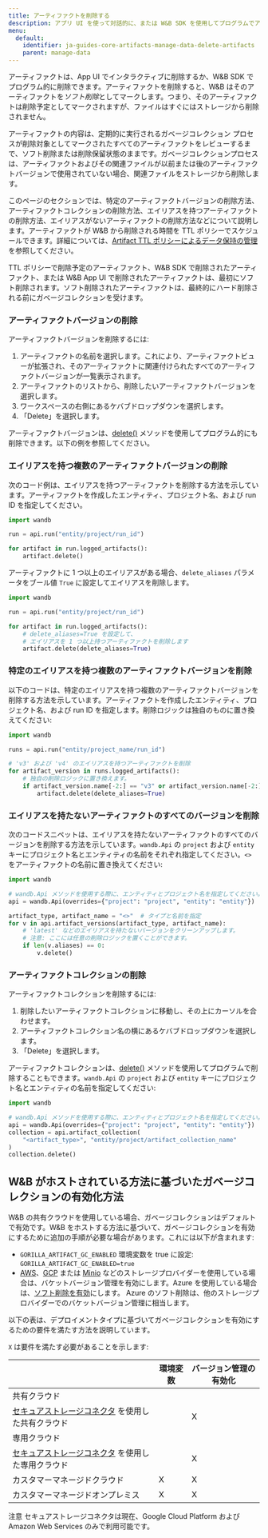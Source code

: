 ```yaml
---
title: アーティファクトを削除する
description: アプリ UI を使って対話的に、または W&B SDK を使用してプログラムでアーティファクトを削除します。
menu:
  default:
    identifier: ja-guides-core-artifacts-manage-data-delete-artifacts
    parent: manage-data
---
```


アーティファクトは、App UI でインタラクティブに削除するか、W&B SDK でプログラム的に削除できます。アーティファクトを削除すると、W&B はそのアーティファクトを*ソフト削除*としてマークします。つまり、そのアーティファクトは削除予定としてマークされますが、ファイルはすぐにはストレージから削除されません。

アーティファクトの内容は、定期的に実行されるガベージコレクション プロセスが削除対象としてマークされたすべてのアーティファクトをレビューするまで、ソフト削除または削除保留状態のままです。ガベージコレクションプロセスは、アーティファクトおよびその関連ファイルが以前または後のアーティファクトバージョンで使用されていない場合、関連ファイルをストレージから削除します。

このページのセクションでは、特定のアーティファクトバージョンの削除方法、アーティファクトコレクションの削除方法、エイリアスを持つアーティファクトの削除方法、エイリアスがないアーティファクトの削除方法などについて説明します。アーティファクトが W&B から削除される時間を TTL ポリシーでスケジュールできます。詳細については、[Artifact TTL ポリシーによるデータ保持の管理](/ja/guides/artifacts/ttl/)を参照してください。

<Note>
TTL ポリシーで削除予定のアーティファクト、W&B SDK で削除されたアーティファクト、または W&B App UI で削除されたアーティファクトは、最初にソフト削除されます。ソフト削除されたアーティファクトは、最終的にハード削除される前にガベージコレクションを受けます。
</Note>

### アーティファクトバージョンの削除

アーティファクトバージョンを削除するには:

1. アーティファクトの名前を選択します。これにより、アーティファクトビューが拡張され、そのアーティファクトに関連付けられたすべてのアーティファクトバージョンが一覧表示されます。
2. アーティファクトのリストから、削除したいアーティファクトバージョンを選択します。
3. ワークスペースの右側にあるケバブドロップダウンを選択します。
4. 「Delete」を選択します。

アーティファクトバージョンは、[delete()](/ja/ref/python/artifact#delete) メソッドを使用してプログラム的にも削除できます。以下の例を参照してください。

### エイリアスを持つ複数のアーティファクトバージョンの削除

次のコード例は、エイリアスを持つアーティファクトを削除する方法を示しています。アーティファクトを作成したエンティティ、プロジェクト名、および run ID を指定してください。

```python
import wandb

run = api.run("entity/project/run_id")

for artifact in run.logged_artifacts():
    artifact.delete()
```

アーティファクトに 1 つ以上のエイリアスがある場合、`delete_aliases` パラメータをブール値 `True` に設定してエイリアスを削除します。

```python
import wandb

run = api.run("entity/project/run_id")

for artifact in run.logged_artifacts():
    # delete_aliases=True を設定して、
    # エイリアスを 1 つ以上持つアーティファクトを削除します
    artifact.delete(delete_aliases=True)
```

### 特定のエイリアスを持つ複数のアーティファクトバージョンを削除

以下のコードは、特定のエイリアスを持つ複数のアーティファクトバージョンを削除する方法を示しています。アーティファクトを作成したエンティティ、プロジェクト名、および run ID を指定します。削除ロジックは独自のものに置き換えてください:

```python
import wandb

runs = api.run("entity/project_name/run_id")

# 'v3' および 'v4' のエイリアスを持つアーティファクトを削除
for artifact_version in runs.logged_artifacts():
    # 独自の削除ロジックに置き換えます。
    if artifact_version.name[-2:] == "v3" or artifact_version.name[-2:] == "v4":
        artifact.delete(delete_aliases=True)
```

### エイリアスを持たないアーティファクトのすべてのバージョンを削除

次のコードスニペットは、エイリアスを持たないアーティファクトのすべてのバージョンを削除する方法を示しています。`wandb.Api` の `project` および `entity` キーにプロジェクト名とエンティティの名前をそれぞれ指定してください。`<>` をアーティファクトの名前に置き換えてください:

```python
import wandb

# wandb.Api メソッドを使用する際に、エンティティとプロジェクト名を指定してください。
api = wandb.Api(overrides={"project": "project", "entity": "entity"})

artifact_type, artifact_name = "<>"  # タイプと名前を指定
for v in api.artifact_versions(artifact_type, artifact_name):
    # 'latest' などのエイリアスを持たないバージョンをクリーンアップします。
    # 注意: ここには任意の削除ロジックを置くことができます。
    if len(v.aliases) == 0:
        v.delete()
```

### アーティファクトコレクションの削除

アーティファクトコレクションを削除するには:

1. 削除したいアーティファクトコレクションに移動し、その上にカーソルを合わせます。
2. アーティファクトコレクション名の横にあるケバブドロップダウンを選択します。
4. 「Delete」を選択します。

アーティファクトコレクションは、[delete()](/ja/ref/python/artifact#delete) メソッドを使用してプログラムで削除することもできます。`wandb.Api` の `project` および `entity` キーにプロジェクト名とエンティティの名前を指定してください:

```python
import wandb

# wandb.Api メソッドを使用する際に、エンティティとプロジェクト名を指定してください。
api = wandb.Api(overrides={"project": "project", "entity": "entity"})
collection = api.artifact_collection(
    "<artifact_type>", "entity/project/artifact_collection_name"
)
collection.delete()
```

## W&B がホストされている方法に基づいたガベージコレクションの有効化方法

W&B の共有クラウドを使用している場合、ガベージコレクションはデフォルトで有効です。W&B をホストする方法に基づいて、ガベージコレクションを有効にするために追加の手順が必要な場合があります。これには以下が含まれます:

* `GORILLA_ARTIFACT_GC_ENABLED` 環境変数を true に設定: `GORILLA_ARTIFACT_GC_ENABLED=true`
* [AWS](https://docs.aws.amazon.com/AmazonS3/latest/userguide/manage-versioning-examples.html)、[GCP](https://cloud.google.com/storage/docs/object-versioning) または [Minio](https://min.io/docs/minio/linux/administration/object-management/object-versioning.html#enable-bucket-versioning) などのストレージプロバイダーを使用している場合は、バケットバージョン管理を有効にします。Azure を使用している場合は、[ソフト削除を有効](https://learn.microsoft.com/azure/storage/blobs/soft-delete-blob-overview)にします。
    <Note>
    Azure のソフト削除は、他のストレージプロバイダーでのバケットバージョン管理に相当します。
    </Note>

以下の表は、デプロイメントタイプに基づいてガベージコレクションを有効にするための要件を満たす方法を説明しています。

`X` は要件を満たす必要があることを示します:

|                                                | 環境変数                 | バージョン管理の有効化 | 
| -----------------------------------------------| ------------------------| ----------------- | 
| 共有クラウド                                   |                         |                   | 
| [セキュアストレージコネクタ](/ja/guides/hosting/data-security/secure-storage-connector) を使用した共有クラウド |                         | X                 | 
| 専用クラウド                                |                         |                   | 
| [セキュアストレージコネクタ](/ja/guides/hosting/data-security/secure-storage-connector) を使用した専用クラウド |                         | X                 | 
| カスタマーマネージドクラウド                         | X                       | X                 | 
| カスタマーマネージドオンプレミス                       | X                       | X                 |

<Note>
注意
セキュアストレージコネクタは現在、Google Cloud Platform および Amazon Web Services のみで利用可能です。
</Note>